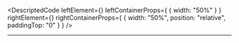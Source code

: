 
<DescriptedCode
  leftElement={<FileEndpointDescLeft />}
  leftContainerProps={
    {
      width: "50%"
    }
  }
  rightElement={<FileEndpointDescRight />}
  rightContainerProps={
    {
      width: "50%",
      position: "relative",
      paddingTop: "0"
    }
  }
/>

---
